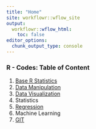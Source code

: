 ```yaml
---
title: "Home"
site: workflowr::wflow_site
output:
  workflowr::wflow_html:
    toc: false
editor_options:
  chunk_output_type: console
---
```


### R - Codes: Table of Content

1. [Base R Statistics](base_r.html)
2. [Data Manipulation](data_manipulation.html)
3. [Data Visualization](data_visualization.html)
4. Statistics
5. [Regression](regression.html)
6. Machine Learning
7. [GIT](git.html)
